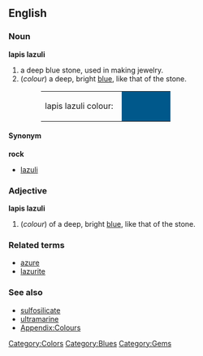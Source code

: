 {{Wikipedia}}
==English==

===Noun===
'''lapis lazuli'''
# a deep blue stone, used in making jewelry.
#(''colour'') a deep, bright [[blue]], like that of the stone.
#:<table><tr><td>lapis lazuli colour: &nbsp;</td><td bgcolor="#00588B" width="80">&nbsp; </td></tr></table>

====Synonym====
'''rock'''
*[[lazuli]]

===Adjective===
'''lapis lazuli'''
#(''colour'') of a deep, bright [[blue]], like that of the stone.

===Related terms===
*[[azure]]
*[[lazurite]]

===See also===
*[[sulfosilicate]]
*[[ultramarine]]
*[[Wiktionary_Appendix:Colours|Appendix:Colours]]

[[Category:Colors]]
[[Category:Blues]]
[[Category:Gems]]